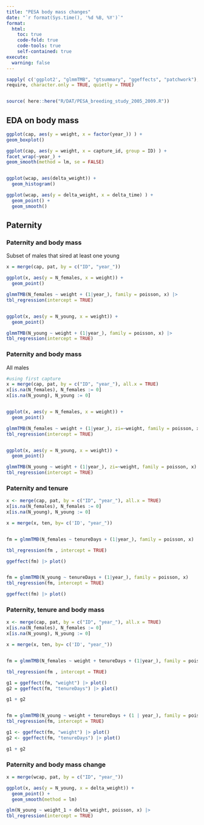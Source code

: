 ```yaml
---
title: "PESA body mass changes"
date: "`r format(Sys.time(), '%d %B, %Y')`"
format: 
  html:
    toc: true
    code-fold: true
    code-tools: true
    self-contained: true
execute:
  warning: false
---
```


```r

sapply( c('ggplot2', "glmmTMB", "gtsummary", "ggeffects", "patchwork"),
require, character.only = TRUE, quietly = TRUE)


source( here::here("R/DAT/PESA_breeding_study_2005_2009.R"))


```


## EDA on body mass
```r

ggplot(cap, aes(y = weight, x = factor(year_)) ) + 
geom_boxplot()

ggplot(cap, aes(y = weight, x = capture_id, group = ID) ) + 
facet_wrap(~year_) + 
geom_smooth(method = lm, se = FALSE)


ggplot(wcap, aes(delta_weight)) +
  geom_histogram()

ggplot(wcap, aes(y = delta_weight, x = delta_time) ) +
  geom_point() + 
  geom_smooth()


```

## Paternity

### Paternity and body mass
Subset of males that sired at least one young

```r
x = merge(cap, pat, by = c("ID", "year_"))

ggplot(x, aes(y = N_females, x = weight)) +
  geom_point() 

glmmTMB(N_females ~ weight + (1|year_), family = poisson, x) |>
tbl_regression(intercept = TRUE)


ggplot(x, aes(y = N_young, x = weight)) +
  geom_point() 

glmmTMB(N_young ~ weight + (1|year_), family = poisson, x) |>
tbl_regression(intercept = TRUE)

```

### Paternity and body mass
All males


```r
#using first capture
x = merge(cap, pat, by = c("ID", "year_"), all.x = TRUE)
x[is.na(N_females), N_females := 0]
x[is.na(N_young), N_young := 0]


ggplot(x, aes(y = N_females, x = weight)) +
  geom_point() 

glmmTMB(N_females ~ weight + (1|year_), zi=~weight, family = poisson, x) |>
tbl_regression(intercept = TRUE)


ggplot(x, aes(y = N_young, x = weight)) +
  geom_point() 

glmmTMB(N_young ~ weight + (1|year_), zi=~weight, family = poisson, x) |>
tbl_regression(intercept = TRUE)

```




### Paternity and tenure


```r
x <- merge(cap, pat, by = c("ID", "year_"), all.x = TRUE)
x[is.na(N_females), N_females := 0]
x[is.na(N_young), N_young := 0]

x = merge(x, ten, by= c('ID', "year_"))


fm = glmmTMB(N_females ~ tenureDays + (1|year_), family = poisson, x)

tbl_regression(fm , intercept = TRUE)

ggeffect(fm) |> plot()


fm = glmmTMB(N_young ~ tenureDays + (1|year_), family = poisson, x)
tbl_regression(fm, intercept = TRUE)

ggeffect(fm) |> plot()


```


### Paternity, tenure and body mass


```r
x <- merge(cap, pat, by = c("ID", "year_"), all.x = TRUE)
x[is.na(N_females), N_females := 0]
x[is.na(N_young), N_young := 0]

x = merge(x, ten, by= c('ID', "year_"))


fm = glmmTMB(N_females ~ weight + tenureDays + (1|year_), family = poisson, x)

tbl_regression(fm , intercept = TRUE)

g1 = ggeffect(fm, "weight") |> plot()
g2 = ggeffect(fm, "tenureDays") |> plot()

g1 + g2


fm = glmmTMB(N_young ~ weight + tenureDays + (1 | year_), family = poisson, x)
tbl_regression(fm, intercept = TRUE)

g1 <- ggeffect(fm, "weight") |> plot()
g2 <- ggeffect(fm, "tenureDays") |> plot()

g1 + g2


```








### Paternity and body mass change

```r
x = merge(wcap, pat, by = c("ID", "year_"))

ggplot(x, aes(y = N_young, x = delta_weight)) +
  geom_point() +
  geom_smooth(method = lm)

glm(N_young ~ weight_1 + delta_weight, poisson, x) |>
tbl_regression(intercept = TRUE)





```
